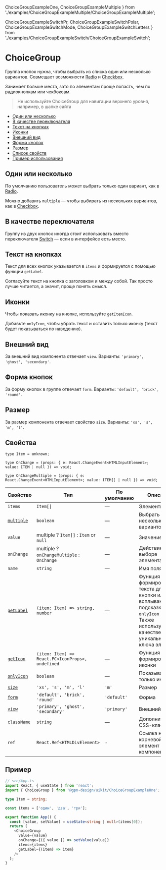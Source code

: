   ChoiceGroupExampleOne, ChoiceGroupExampleMultiple
} from './examples/ChoiceGroupExampleMultiple/ChoiceGroupExampleMultiple';

  ChoiceGroupExampleSwitchPr,
  ChoiceGroupExampleSwitchPolar,
  ChoiceGroupExampleSwitchMode,
  ChoiceGroupExampleSwitchLetters
} from './examples/ChoiceGroupExampleSwitch/ChoiceGroupExampleSwitch';

# ChoiceGroup

Группа кнопок нужна, чтобы выбрать из списка один или несколько вариантов.
Совмещает возможности [Radio](?path=/docs/components-radio--playground) и
[Checkbox](?path=/docs/components-checkbox--playground).

Занимает больше места, зато по элементам проще попасть, чем по радиокнопкам
или чекбоксам.

> Не используйте ChoiceGroup для навигации верхнего уровня, например, в шапке сайта

- [Один или несколько](#один-или-несколько)
- [В качестве переключателя](#в-качестве-переключателя)
- [Текст на кнопках](#текст-на-кнопках)
- [Иконки](#иконки)
- [Внешний вид](#внешний-вид)
- [Форма кнопок](#форма-кнопок)
- [Размер](#размер)
- [Список свойств](#свойства)
- [Пример использования](#пример)


## Один или несколько

По умолчанию пользователь может выбрать только один вариант,
как в [Radio](?path=/docs/components-radio--playground).

<ChoiceGroupExampleOne />


Можно добавить `multiple` — чтобы выбирать из нескольких вариантов,
как в [Checkbox](?path=/docs/components-checkbox--playground).

<ChoiceGroupExampleMultiple />


## В качестве переключателя

Группу из двух кнопок иногда стоит использовать вместо переключателя
[Switch](?path=/docs/components-switch--playground) — если в интерфейсе есть место.

<ChoiceGroupExampleSwitchPolar />

<ChoiceGroupExampleSwitchLetters />

<ChoiceGroupExampleSwitchPr />

<ChoiceGroupExampleSwitchMode />




## Текст на кнопках

Текст для всех кнопок указывается в `items` и формируется с помощью функции `getLabel`.

Согласуйте текст на кнопка с заголовком и между собой. Так просто лучше читается, а значит, проще понять смысл.

<ChoiceGroupExampleText />




## Иконки

Чтобы показать иконку на кнопке, используйте `getItemIcon`.

Добавьте `onlyIcon`, чтобы убрать текст и оставить только иконку (текст будет показываться по наведению).

<ChoiceGroupExampleIcon />

## Внешний вид

За внешний вид компонента отвечает `view`. Варианты: `'primary', 'ghost', 'secondary'`.

<ChoiceGroupExampleView />

## Форма кнопок

За форму кнопок в группе отвечает `form`. Варианты: `'default', 'brick', 'round'`.

<ChoiceGroupExampleForm />

## Размер

За размер компонента отвечает свойство `size`. Варианты: `'xs', 's', 'm', 'l'`.

<ChoiceGroupExampleSize  />


## Свойства

```
type Item = unknown;

type OnChange = (props: { e: React.ChangeEvent<HTMLInputElement>; value: ITEM | null }) => void;

type OnChangeMultiple = (props: { e: React.ChangeEvent<HTMLInputElement>; value: ITEM[] | null }) => void;

```

| Свойство   | Тип  | По умолчанию | Описание   |
| ---------- | -----| ------------ | ---------- |
| `items`      | `Item[]`        | — | Элементы   |
| [`multiple`](#один-или-несколько)   | `boolean`       | — | Выбрать несколько вариантов   |
| `value`      | multiple ? `Item[]` : `Item` or `null`           | — | Значение   |
| `onChange`   | multiple ? `onChangeMultiple` : `OnChange`       | — | Действие при выборе элемента    |
| `name`       | `string`        | — | Имя поля   |
| [`getLabel`](#текст-на-кнопках)   | `(item: Item) => string, number`      | — | Функция для формирования текста для кнопки или всплывающей подсказки (при `onlyIcon = true`). Также используется в качестве уникального ключа элемента |
| [`getIcon`](#иконки)   | `(item: Item) => React.FC<IconProps>, undefined` | — | Функция для формирования иконки          |
| [`onlyIcon`](#иконки)  | `boolean`       | — | Показывать только иконку         |
| [`size`](#размер)      | `'xs', 's', 'm', 'l'`      | `'m'`        | Размер     |
| [`form`](#форма-кнопок)      | `'default', 'brick', 'round'`         | `'default'`  | Форма      |
| [`view`](#внешний-вид)      | `'primary', 'ghost', 'secondary'`     | `'primary'`  | Внешний вид        |
| `className` | `string`        | — | Дополнительный CSS-класс  |
| `ref`       | `React.Ref<HTMLDivElement>`           | - | Ссылка на корневой DOM-элемент этого компонента   |

## Пример


```ts
// src/App.ts
import React, { useState } from 'react';
import { ChoiceGroup } from '@gpn-design/uikit/ChoiceGroupExampleOne';

type Item = string;

const items = ['один', 'два', 'три'];

export function App() {
  const [value, setValue] = useState<string | null>(items[0]);
  return (
    <ChoiceGroup
      value={value}
      onChange={({ value }) => setValue(value)}
      items={items}
      getLabel={(item) => item}
    />
  );
}
```

